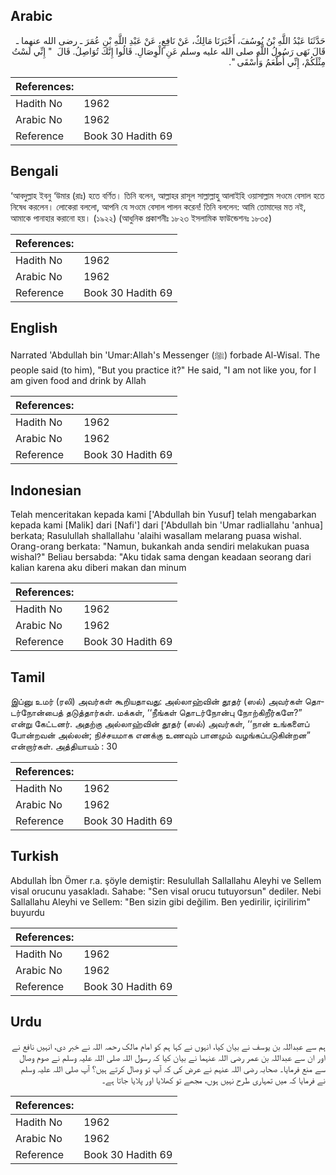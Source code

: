 ## Arabic


<div dir="rtl" lang="ar" style={{fontSize:'larger',backgroundColor:'#f8f9fa',padding:20}}>
حَدَّثَنَا عَبْدُ اللَّهِ بْنُ يُوسُفَ، أَخْبَرَنَا مَالِكٌ، عَنْ نَافِعٍ، عَنْ عَبْدِ اللَّهِ بْنِ عُمَرَ ـ رضى الله عنهما ـ قَالَ نَهَى رَسُولُ اللَّهِ صلى الله عليه وسلم عَنِ الْوِصَالِ‏.‏ قَالُوا إِنَّكَ تُوَاصِلُ‏.‏ قَالَ ‏ "‏ إِنِّي لَسْتُ مِثْلَكُمْ، إِنِّي أُطْعَمُ وَأُسْقَى ‏"‏‏.‏
</div>
<div style={{backgroundColor:'#f8f9fa',padding:20, marginBottom: 10}}><table> <thead> <tr> <th>References:</th> <th></th> </tr> </thead> <tbody><tr><td>Hadith No</td><td>1962</td></tr><tr><td>Arabic No</td><td>1962</td></tr><tr><td>Reference</td><td>Book 30 Hadith 69</td></tr></tbody></table></div>

## Bengali


<div dir="ltr" lang="bn" style={{fontSize:'larger',backgroundColor:'#f8f9fa',padding:20}}>
‘আবদুল্লাহ ইবনু ‘উমার (রাঃ) হতে বর্ণিত। তিনি বলেন, আল্লাহর রাসূল সাল্লাল্লাহু আলাইহি ওয়াসাল্লাম সওমে বেসাল হতে নিষেধ করলেন। লোকেরা বললো, আপনি যে সওমে বেসাল পালন করেন! তিনি বললেন: আমি তোমাদের মত নই, আমাকে পানাহার করানো হয়। (১৯২২) (আধুনিক প্রকাশনীঃ ১৮২৩ ইসলামিক ফাউন্ডেশনঃ ১৮৩৫)
</div>
<div style={{backgroundColor:'#f8f9fa',padding:20, marginBottom: 10}}><table> <thead> <tr> <th>References:</th> <th></th> </tr> </thead> <tbody><tr><td>Hadith No</td><td>1962</td></tr><tr><td>Arabic No</td><td>1962</td></tr><tr><td>Reference</td><td>Book 30 Hadith 69</td></tr></tbody></table></div>

## English


<div dir="ltr" lang="en" style={{fontSize:'larger',backgroundColor:'#f8f9fa',padding:20}}>
Narrated 'Abdullah bin 'Umar:Allah's Messenger (ﷺ) forbade Al-Wisal. The people said (to him), "But you practice it?" He said, "I am not like you, for I am given food and drink by Allah
</div>
<div style={{backgroundColor:'#f8f9fa',padding:20, marginBottom: 10}}><table> <thead> <tr> <th>References:</th> <th></th> </tr> </thead> <tbody><tr><td>Hadith No</td><td>1962</td></tr><tr><td>Arabic No</td><td>1962</td></tr><tr><td>Reference</td><td>Book 30 Hadith 69</td></tr></tbody></table></div>

## Indonesian


<div dir="ltr" lang="id" style={{fontSize:'larger',backgroundColor:'#f8f9fa',padding:20}}>
Telah menceritakan kepada kami ['Abdullah bin Yusuf] telah mengabarkan kepada kami [Malik] dari [Nafi'] dari ['Abdullah bin 'Umar radliallahu 'anhua] berkata; Rasulullah shallallahu 'alaihi wasallam melarang puasa wishal. Orang-orang berkata: "Namun, bukankah anda sendiri melakukan puasa wishal?" Beliau bersabda: "Aku tidak sama dengan keadaan seorang dari kalian karena aku diberi makan dan minum
</div>
<div style={{backgroundColor:'#f8f9fa',padding:20, marginBottom: 10}}><table> <thead> <tr> <th>References:</th> <th></th> </tr> </thead> <tbody><tr><td>Hadith No</td><td>1962</td></tr><tr><td>Arabic No</td><td>1962</td></tr><tr><td>Reference</td><td>Book 30 Hadith 69</td></tr></tbody></table></div>

## Tamil


<div dir="ltr" lang="ta" style={{fontSize:'larger',backgroundColor:'#f8f9fa',padding:20}}>
இப்னு உமர் (ரலி) அவர்கள் கூறியதாவது: அல்லாஹ்வின் தூதர் (ஸல்) அவர்கள் தொடர்நோன்பைத் தடுத்தார்கள். மக்கள், ‘‘நீங்கள் தொடர்நோன்பு நோற்கிறீர்களே?” என்று கேட்டனர். அதற்கு அல்லாஹ்வின் தூதர் (ஸல்) அவர்கள், ‘‘நான் உங்களைப் போன்றவன் அல்லன்; நிச்சயமாக எனக்கு உணவும் பானமும் வழங்கப்படுகின்றன” என்றார்கள். அத்தியாயம் : 30
</div>
<div style={{backgroundColor:'#f8f9fa',padding:20, marginBottom: 10}}><table> <thead> <tr> <th>References:</th> <th></th> </tr> </thead> <tbody><tr><td>Hadith No</td><td>1962</td></tr><tr><td>Arabic No</td><td>1962</td></tr><tr><td>Reference</td><td>Book 30 Hadith 69</td></tr></tbody></table></div>

## Turkish


<div dir="ltr" lang="tr" style={{fontSize:'larger',backgroundColor:'#f8f9fa',padding:20}}>
Abdullah İbn Ömer r.a. şöyle demiştir: Resulullah Sallallahu Aleyhi ve Sellem visal orucunu yasakladı. Sahabe: "Sen visal orucu tutuyorsun" dediler. Nebi Sallallahu Aleyhi ve Sellem: "Ben sizin gibi değilim. Ben yedirilir, içirilirim" buyurdu
</div>
<div style={{backgroundColor:'#f8f9fa',padding:20, marginBottom: 10}}><table> <thead> <tr> <th>References:</th> <th></th> </tr> </thead> <tbody><tr><td>Hadith No</td><td>1962</td></tr><tr><td>Arabic No</td><td>1962</td></tr><tr><td>Reference</td><td>Book 30 Hadith 69</td></tr></tbody></table></div>

## Urdu


<div dir="rtl" lang="ur" style={{fontSize:'larger',backgroundColor:'#f8f9fa',padding:20}}>
ہم سے عبداللہ بن یوسف نے بیان کیا، انہوں نے کہا ہم کو امام مالک رحمہ اللہ نے خبر دی، انہیں نافع نے اور ان سے عبداللہ بن عمر رضی اللہ عنہما نے بیان کیا کہ رسول اللہ صلی اللہ علیہ وسلم نے صوم وصال سے منع فرمایا۔ صحابہ رضی اللہ عنہم نے عرض کی کہ آپ تو وصال کرتے ہیں؟ آپ صلی اللہ علیہ وسلم نے فرمایا کہ میں تمہاری طرح نہیں ہوں، مجھے تو کھلایا اور پلایا جاتا ہے۔
</div>
<div style={{backgroundColor:'#f8f9fa',padding:20, marginBottom: 10}}><table> <thead> <tr> <th>References:</th> <th></th> </tr> </thead> <tbody><tr><td>Hadith No</td><td>1962</td></tr><tr><td>Arabic No</td><td>1962</td></tr><tr><td>Reference</td><td>Book 30 Hadith 69</td></tr></tbody></table></div>